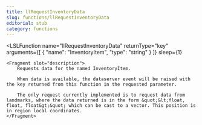 ```yaml
---
title: llRequestInventoryData
slug: functions/llRequestInventoryData
editorial: stub
category: functions
---
```


<LSLFunction
	name="llRequestInventoryData"
	returnType="key"
	arguments={[
	{
		"name": "InventoryItem",
		"type": "string"
	}
]}
	sleep={1}
>
	<Fragment slot="description">
		Requests data for the named InventoryItem.
		
		When data is available, the dataserver event will be raised with the key returned from this function in the requested parameter.
		
		The only request currently implemented is to request data from landmarks, where the data returned is in the form &quot;&lt;float, float, float&gt;&quot; which can be cast to a vector. This position is in region local coordinates.
	</Fragment>
</LSLFunction>
